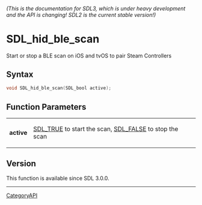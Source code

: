 ====== (This is the documentation for SDL3, which is under heavy development and the API is changing! SDL2 is the current stable version!) ======
= SDL_hid_ble_scan =

Start or stop a BLE scan on iOS and tvOS to pair Steam Controllers 

== Syntax ==

<syntaxhighlight lang='c'>
void SDL_hid_ble_scan(SDL_bool active);
</syntaxhighlight>

== Function Parameters ==

{|
|'''active'''
|[[SDL_TRUE]] to start the scan, [[SDL_FALSE]] to stop the scan
|}

== Version ==

This function is available since SDL 3.0.0.

----
[[CategoryAPI]]


